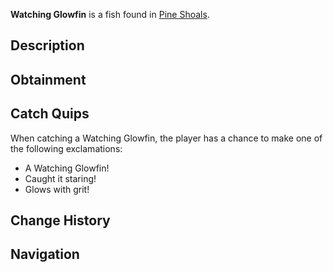 {{FishInfobox
|image          = Watching Glowfin.png
|rarity         = Common
|sea            = Second Sea
|location       = [[Pine Shoals]]
|sublocation    = 
|sources        = Fishing Rod
|radar_location = 
|prog_speed     = +20
|xp             = 20
|weather        = Clear
|time           = Day
|season         = Spring
|bait           = Worm
|base_weight    = 4
|base_value     = 30
|weight_range   = 3
|base_chance    = 230
|base_resil     = 80
}}
'''Watching Glowfin''' is a {{Rarity|Common}} fish found in [[Pine Shoals]].

== Description ==
{{Description|A vigilant presence that glows with quiet menace.|Bestiary Entry}}

== Obtainment ==
{{Description|It watches from the shallows when the sun is high.|Bestiary Hint}}
{{Fish Availability|
Pine Shoals
|top_rods      = 
Free Spirit Rod\416282.24\47194.73;
Great Rod of Oscar\394546.35\42537.09;
Resourceful Rod\392809.6\36277.46;
Astralhook Rod\391793.29\49876.32;
Azure Of Lagoon\389152.59\45130;
Training Rod\334455.2\31036.62;
Steady Rod\357103.98\30762.59;
Frostfire Rod\356056.99\30672.4;
Nocturnal Rod\190247.55\182712.14;
Carrot Rod\374369.19\46955.79;
Fang of the Eclipse\361935.14\45806.16;
Flimsy Rod\337700.51\35048.02;
Trident Rod\372332.55\44224.51;
Blazebringer Rod\355446.4\41659.39;
Verdant Shear Rod\353938.05\42295.61;
No-Life Rod\322951.49\39523.83;
Seraphic Rod\308224.17\36609.92;
Ethereal Prism Rod\304843.29\35530.37;
Challenger's Rod\299158.6\36455.53;
Depthseeker Rod\298738.29\38286.05;
Rod Of The Forgotten Fang\297110.64\35381.74;
Avalanche Rod\297086.27\38196.14;
Volcanic Rod\294993.05\36660.64;
Rod Of The Depths\294475.35\35373.48;
Rod Of The Exalted One\294470\34653.7;
Zeus Rod\294060.75\36544.78
|recommended   = Free Spirit Rod
}}

== Catch Quips ==
When catching a Watching Glowfin, the player has a chance to make one of the following exclamations:
* A Watching Glowfin!
* Caught it staring!
* Glows with grit!

== Change History ==
{{Change History|{{subst:Current Version}}}}

== Navigation ==
{{Fish Navbox|Pine Shoals}}